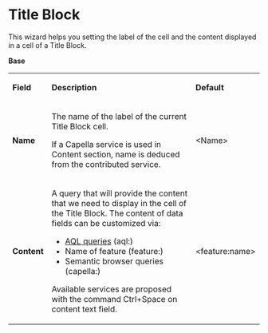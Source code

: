 =Title Block=


This wizard helps you setting the label of the cell and the content displayed in a cell of a Title Block.


'''Base '''


{| border="1"
|-
| 
'''Field'''


| 
'''Description'''


| 
'''Default'''


|-
| 
'''Name'''


| 
The name of the label of the current Title Block cell.

If a Capella service is used in Content section, name is deduced from the contributed service.

| 
&lt;Name&gt;


|-
| 
'''Content'''


| 
A query that will provide the content that we need to display in the cell of the Title Block. The content of data fields can be customized via:

* [[../help/topic/org.polarsys.capella.ui.doc/html/12.%20Model%20Analysis/12.5.1%20AQL%20Queries.html|AQL queries]] (aql:)
* Name of feature (feature:)
* Semantic browser queries (capella:)

Available services are proposed with the command Ctrl+Space on content text field.

| 
&lt;feature:name&gt;


|}  